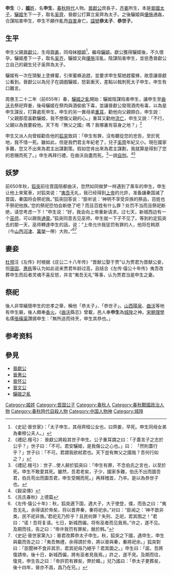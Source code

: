 {{Infobox 先秦人物
|名稱=申生
|姓=[[姬姓|姬]]
|氏=
|名=申生
|字=
|别名=太子申生
|別字=
|諡號=恭
|時代=春秋時期
|國家=晉國
|身份=[[晋国|晋国]]废太子
|官位=
|爵位=
|出生日期=
|出生地點=
|逝世日期=前655年
|逝世地點=
|在位年代=
|父=[[晋献公|晋献公]]
|母=[[齐姜_(晋国)|齐姜]]
|正妻=
|妾=
|夫=
|子女=
|太子=
|都城=
|居所=
|墓葬=
|著作=
}}

'''申生'''（{{bd|？||前655年||catIdx=J姬}}），[[姬姓|'''姬'''姓]]，名'''申生'''，[[春秋時代|春秋時代]]人物。[[晉獻公|晉獻公]]庶長子，[[齐姜_(晋国)|齐姜]]所生，本是[[晉國|晉國]][[太子|太子]]，[[驪姬|驪姬]]生下一子，取名[[奚齊|奚齊]]，晉獻公打算立奚齊為太子。之後驪姬與[[優施|優施]]通姦，合謀陷害申生，申生不願作亂而[[自害|自害]]身亡。[[諡號|諡號]]'''恭太子'''、'''恭世子'''。

==生平==
申生父親[[晉獻公|晉獻公]]，生母[[齊姜_(晉國)|齊姜]]，同母妹[[穆姬|穆姬]]<ref>《史記·晉世家》：「太子申生，其母齊桓公女也，曰齊姜，早死。申生同母女弟為秦穆公夫人。」</ref>，繼母[[驪姬|驪姬]]。獻公獲得驪姬後，不久懷孕，驪姬產下一子，取名[[奚齐|奚齐]]，驪姬又與[[優施|優施]]淫亂，陰謀陷害申生，並慫恿晉獻公立自己的親生兒子奚齊為太子。

驪姬有一次在頭髮上塗蜂蜜，引來蜜蜂追趕，並要求申生幫她趕蜜蜂，故意讓晉獻公看到。晉獻公以為兒子在調戲驪姬，怒氣衝天，差點以戟刺死太子申生，申生有口難言。 

周惠王二十二年（前655年）春，[[驪姬之亂|驪姬之亂]]開始：驪姬陰謀陷害申生，讓申生至[[曲沃|曲沃]]去祭祀齊姜，後母驪姬在祭肉與酒偷偷下毒，並讓晉獻公發現酒肉有毒，以為是申生謀反，打算處死申生。申生的另一異母弟[[重耳|重耳]]，勸他向父親辯白，申生說：「父親那麼喜歡驪姬，我不想傷父親的心。」重耳又勸他[[流亡|流亡]]，申生又說：「不行，父親以為我要殺他。天下有『無父之國』嗎？我哪裏有容身之地？」<ref>《禮記.檀弓》： 晉獻公將殺其世子申生。公子重耳謂之曰：「子蓋言子之志於公乎？」世子曰：「不可。君安驪姬，是我傷公之心也。」曰： 「然則蓋行乎？」世子曰：「不可。君謂我欲弒君也。天下豈有無父之國哉？吾何行如之？」</ref>

申生又派人向曾經勸告他的[[狐突|狐突]]致詞：「申生有罪，沒有聽從您的忠告，至於死地，我不惜一死。雖如此，但是我們君主年紀老了，兒子[[奚齊|奚齊]]年紀又小。現在國家多難，您又不出來為君主出謀劃策。假如您肯出來為君主謀劃，我就算是得到了您的恩賜而死了。」申生再拜行禮，在曲沃自盡而死。<ref>《禮記.檀弓》：世子...使人辭於狐突曰：「申生有罪，不念伯氏之言也，以至於死。申生不敢愛其死。雖然，吾君老矣，子少，國家多難，伯氏不出而圖吾君，伯氏苟出而圖吾君，申生受賜而死。」再拜稽首，乃卒。是以為恭世子也。</ref>一說[[自刎|自刎]]。<ref>《穀梁傳》</ref><ref>《呂氏春秋》上德篇</ref>

==妖梦==
前650年秋，[[狐突|狐突]]前往晋国陪都曲沃，忽然如同做梦一样遇到了乘车的申生，申生让他上來駕車，对狐突说：“[[晋惠公|夷吾]]无礼，我已经得到[[上帝|上帝]]的允許，准备讓秦国滅了晋国，秦国将会祭祀我。”狐突回答说：“臣听说：‘神明不享受异族的祭品，百姓也不祭祀他族。’您的祭祀恐怕会断绝了吧？而且百姓有什么罪？处罚不当而且祭祀断绝，请您考虑一下！”申生说：“好，我会向上帝重新请求。过七天，新城西边有一个[[巫师|巫师]]，可以跟我[[通靈|通靈]]。”狐突同意去见巫师，申生就一下子不见了。等到約定狐突去的那一天，巫师轉達申生的話，说：“上帝允许我惩罚有罪的人，他将在韩原（今[[山西|山西]][[河津|河津]]、[[萬榮|萬榮]]一帶）大败。”<ref>《左传·僖公十年》：秋，狐突適下国，遇大子，大子使登，僕，而告之曰：“夷吾无礼，余得请於帝矣，将以晋畀秦，秦将祀余。”对曰：“臣闻之：‘神不歆非类，民不祀非族。’君祀无乃殄乎？且民何罪？失刑、乏祀，君其图之！”君曰：“诺！吾将复请。七日，新城西偏，将有巫者而见我焉。”许之，遂不见。及期而往，告之曰：“帝许我罚有罪矣，敝於韩。”</ref><ref>《史記·晉世家第九》：晉君改葬恭太子申生。秋，狐突之下國，遇申生，申生與載而告之曰：「夷吾無禮，余得請於帝，將以晉與秦，秦將祀余。」狐突對曰：「臣聞神不食非其宗，君其祀毋乃絕乎？君其圖之。」申生曰：「諾，吾將復請帝。後十日，新城西偏，將有巫者見我焉。」許之，遂不見。及期而往，復見，申生告之曰：「帝許罰有罪矣，弊於韓。」兒乃謠曰：「恭太子更葬矣，後十四年，晉亦不昌，昌乃在兄。」</ref>

==妻妾==
[[杜预|杜预]]注《左传》时根据《庄公二十八年传》“晋献公娶于贾”认为贾君为晋献公妾，但[[唐固|唐固]]、[[惠栋|惠栋]]等认为如此说来贾君年龄过高，且结合《左传·僖公十年传》夷吾改葬申生而后者灵魂不喜反怒，并言“夷吾无礼”等事，认为贾君当是申生之妻。

==祭祀==
後人非常緬懷申生的忠孝之舉，稱他「恭太子」、「恭世子」。[[山西|山西]][[陽泉|陽泉]]、[[曲沃|曲沃]]等地有申生廟，後人頗奉[[香火|香火]]。《[[曲沃|曲沃]]縣志》曾載，邑人奉'''申生'''為[[城隍|城隍]]之神。[[宋朝|宋朝]][[理學|理學]]名儒[[張橫渠|張橫渠]]讚揚申生：「無所逃而待烹，申生其恭也。」

==参考资料==
{{reflist}}

== 參見 ==
*[[晉獻公|晉獻公]]
*[[晉惠公|晉惠公]]
*[[晉怀公|晉怀公]]
*[[晉文公|晉文公]]
*[[驪姬之亂|驪姬之亂]]
{{DEFAULTSORT:S申生}}
[[Category:姬姓|Category:姬姓]]
[[Category:晋国公子|Category:晋国公子]]
[[Category:春秋人|Category:春秋人]]
[[Category:春秋戰國政治人物|Category:春秋戰國政治人物]]
[[Category:春秋時代自殺人物|Category:春秋時代自殺人物]]
[[Category:中国人物神|Category:中国人物神]]
[[Category:城隍|Category:城隍]]